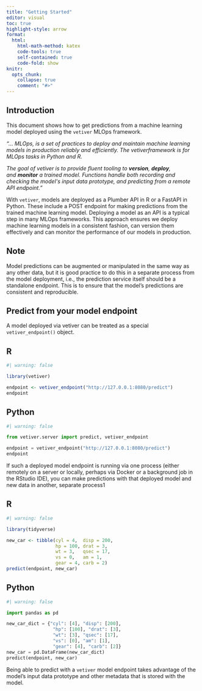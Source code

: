 ```yaml
---
title: "Getting Started"
editor: visual
toc: true
highlight-style: arrow
format:
  html:
    html-math-method: katex
    code-tools: true
    self-contained: true
    code-fold: show
knitr:
  opts_chunk:
    collapse: true
    comment: "#>"
---
```


## Introduction

This document shows how to get predictions from a machine learning model deployed using the `vetiver` MLOps framework.

_"... MLOps, is a set of practices to deploy and maintain machine learning models in production reliably and efficiently. The vetiverframework is for MLOps tasks in Python and R._

_The goal of vetiver is to provide fluent tooling to **version**, **deploy**, and **monitor** a trained model. Functions handle both recording and checking the model\'s input data prototype, and predicting from a remote API endpoint."_

With `vetiver`, models are deployed as a Plumber API in R or a FastAPI in Python. These include a POST endpoint for making predictions from the trained machine learning model. Deploying a model as an API is a typical step in many MLOps frameworks. This approach ensures we deploy machine learning models in a consistent fashion, can version them effectively and can monitor the performance of our models in production.

::: callout-note
## Note

Model predictions can be augmented or manipulated in the same way as any other data, but it is good practice to do this in a separate process from the model deployment, i.e., the prediction service itself should be a standalone endpoint. This is to ensure that the model's predictions are consistent and reproducible.
:::
## Predict from your model endpoint

A model deployed via vetiver can be treated as a special `vetiver_endpoint()` object.

::: panel-tabset
## R

```r
#| warning: false

library(vetiver)

endpoint <- vetiver_endpoint("http://127.0.0.1:8080/predict")
endpoint
```

## Python

```python
#| warning: false

from vetiver.server import predict, vetiver_endpoint

endpoint = vetiver_endpoint("http://127.0.0.1:8080/predict")
endpoint
```
:::

If such a deployed model endpoint is running via one process (either remotely on a server or locally, perhaps via Docker or a background job in the RStudio IDE), you can make predictions with that deployed model and new data in another, separate process1

::: panel-tabset
## R

```r
#| warning: false

library(tidyverse)

new_car <- tibble(cyl = 4,  disp = 200, 
                  hp = 100, drat = 3,
                  wt = 3,   qsec = 17, 
                  vs = 0,   am = 1,
                  gear = 4, carb = 2)
predict(endpoint, new_car)
```

## Python

```python
#| warning: false

import pandas as pd

new_car_dict = {"cyl": [4], "disp": [200], 
                 "hp": [100], "drat": [3],
                 "wt": [3], "qsec": [17], 
                 "vs": [0], "am": [1],
                 "gear": [4], "carb": [2]}
new_car = pd.DataFrame(new_car_dict)
predict(endpoint, new_car)
```
:::

Being able to predict with a `vetiver` model endpoint takes advantage of the model's input data prototype and other metadata that is stored with the model.
